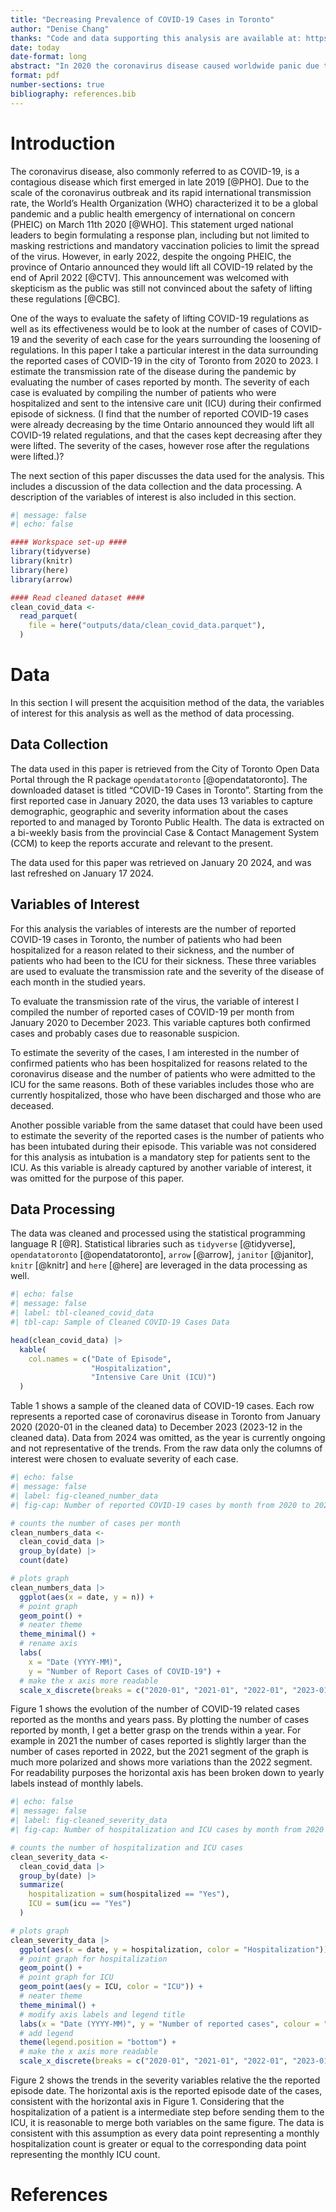 ```yaml
---
title: "Decreasing Prevalence of COVID-19 Cases in Toronto"
author: "Denise Chang"
thanks: "Code and data supporting this analysis are available at: https://github.com/DeniseChang9/Covid-19_Cases.git "
date: today
date-format: long
abstract: "In 2020 the coronavirus disease caused worldwide panic due to its fast transmission rate and the health complications for its affected host. This study aims to investigate the trends in COVID-19 cases in the City of Toronto from 2020 to 2023, as well as the severity of each of these cases. Based on the exploration of the data, there is strong evidence support the hypothesis that the coronavirus disease is as relevant today as it was during the peak of the pandemic. The results of this study is significant, as it impacts the future directions of COVID-19 regulations for businesses, schools and governmental institutions."
format: pdf
number-sections: true
bibliography: references.bib
---
```


# Introduction
The coronavirus disease, also commonly referred to as COVID-19, is a contagious disease which first emerged in late 2019 [@PHO]. Due to the scale of the coronavirus outbreak and its rapid international transmission rate, the World's Health Organization (WHO) characterized it to be a global pandemic and a public health emergency of international on concern (PHEIC) on March 11th 2020 [@WHO]. This statement urged national leaders to begin formulating a response plan, including but not limited to masking restrictions and mandatory vaccination policies to limit the spread of the virus. However, in early 2022, despite the ongoing PHEIC, the province of Ontario announced they would lift all COVID-19 related by the end of April 2022 [@CTV]. This announcement was welcomed with skepticism as the public was still not convinced about the safety of lifting these regulations [@CBC].

One of the ways to evaluate the safety of lifting COVID-19 regulations as well as its effectiveness would be to look at the number of cases of COVID-19 and the severity of each case for the years surrounding the loosening of regulations. In this paper I take a particular interest in the data surrounding the reported cases of COVID-19 in the city of Toronto from 2020 to 2023. I estimate the transmission rate of the disease during the pandemic by evaluating the number of cases reported by month. The severity of each case is evaluated by compiling the number of patients who were hospitalized and sent to the intensive care unit (ICU) during their confirmed episode of sickness. (I find that the number of reported COVID-19 cases were already decreasing by the time Ontario announced they would lift all COVID-19 related regulations, and that the cases kept decreasing after they were lifted. The severity of the cases, however rose after the regulations were lifted.)?

The next section of this paper discusses the data used for the analysis. This includes a discussion of the data collection and the data processing. A description of the variables of interest is also included in this section.

```r
#| message: false
#| echo: false

#### Workspace set-up ####
library(tidyverse)
library(knitr)
library(here)
library(arrow)

#### Read cleaned dataset ####
clean_covid_data <-
  read_parquet(
    file = here("outputs/data/clean_covid_data.parquet"),
  )
```


# Data
In this section I will present the acquisition method of the data, the variables of interest for this analysis as well as the method of data processing. 

## Data Collection
The data used in this paper is retrieved from the City of Toronto Open Data Portal through the R package `opendatatoronto` [@opendatatoronto]. The downloaded dataset is titled "COVID-19 Cases in Toronto". Starting from the first reported case in January 2020, the data uses 13 variables to capture demographic, geographic and severity information about the cases reported to and managed by Toronto Public Health. The data is extracted on a bi-weekly basis from the provincial Case & Contact Management System (CCM) to keep the reports accurate and relevant to the present.

The data used for this paper was retrieved on January 20 2024, and was last refreshed on January 17 2024. 

## Variables of Interest
For this analysis the variables of interests are the number of reported COVID-19 cases in Toronto, the number of patients who had been hospitalized for a reason related to their sickness, and the number of patients who had been to the ICU for their sickness. These three variables are used to evaluate the transmission rate and the severity of the disease of each month in the studied years. 

To evaluate the transmission rate of the virus, the variable of interest I compiled the number of reported cases of COVID-19 per month from January 2020 to December 2023. This variable captures both confirmed cases and probably cases due to reasonable suspicion. 

To estimate the severity of the cases, I am interested in the number of confirmed patients who has been hospitalized for reasons related to the coronavirus disease and the number of patients who were admitted to the ICU for the same reasons. Both of these variables includes those who are currently hospitalized, those who have been discharged and those who are deceased. 

Another possible variable from the same dataset that could have been used to estimate the severity of the reported cases is the number of patients who has been intubated during their episode. This variable was not considered for this analysis as intubation is a mandatory step for patients sent to the ICU. As this variable is already captured by another variable of interest, it was omitted for the purpose of this paper.  

## Data Processing
The data was cleaned and processed using the statistical programming language R [@R]. Statistical libraries such as `tidyverse` [@tidyverse], `opendatatoronto` [@opendatatoronto], `arrow` [@arrow], `janitor` [@janitor], `knitr` [@knitr] and `here` [@here] are leveraged in the data processing as well. 

```r
#| echo: false
#| message: false
#| label: tbl-cleaned_covid_data
#| tbl-cap: Sample of Cleaned COVID-19 Cases Data

head(clean_covid_data) |>
  kable(
    col.names = c("Date of Episode", 
                  "Hospitalization", 
                  "Intensive Care Unit (ICU)")
  )
```

Table 1 shows a sample of the cleaned data of COVID-19 cases. Each row represents a reported case of coronavirus disease in Toronto from January 2020 (2020-01 in the cleaned data) to December 2023 (2023-12 in the cleaned data). Data from 2024 was omitted, as the year is currently ongoing and not representative of the trends. From the raw data only the columns of interest were chosen to evaluate severity of each case. 

\newpage

```r
#| echo: false
#| message: false
#| label: fig-cleaned_number_data
#| fig-cap: Number of reported COVID-19 cases by month from 2020 to 2023 in Toronto

# counts the number of cases per month
clean_numbers_data <-
  clean_covid_data |>
  group_by(date) |>
  count(date)

# plots graph
clean_numbers_data |>
  ggplot(aes(x = date, y = n)) +
  # point graph
  geom_point() +
  # neater theme
  theme_minimal() +
  # rename axis
  labs(
    x = "Date (YYYY-MM)", 
    y = "Number of Report Cases of COVID-19") +
  # make the x axis more readable
  scale_x_discrete(breaks = c("2020-01", "2021-01", "2022-01", "2023-01"))

```
Figure 1 shows the evolution of the number of COVID-19 related cases reported as the months and years pass. By plotting the number of cases reported by month, I get a better grasp on the trends within a year. For example in 2021 the number of cases reported is slightly larger than the number of cases reported in 2022, but the 2021 segment of the graph is much more polarized and shows more variations than the 2022 segment. For readability purposes the horizontal axis has been broken down to yearly labels instead of monthly labels.

\newpage

```r
#| echo: false
#| message: false
#| label: fig-cleaned_severity_data
#| fig-cap: Number of hospitalization and ICU cases by month from 2020 to 2023 related to COVID-19 in Toronto

# counts the number of hospitalization and ICU cases
clean_severity_data <-
  clean_covid_data |>
  group_by(date) |>
  summarize(
    hospitalization = sum(hospitalized == "Yes"),
    ICU = sum(icu == "Yes")
  )

# plots graph
clean_severity_data |>
  ggplot(aes(x = date, y = hospitalization, color = "Hospitalization")) +
  # point graph for hospitalization
  geom_point() +
  # point graph for ICU
  geom_point(aes(y = ICU, color = "ICU")) +
  # neater theme
  theme_minimal() +
  # modify axis labels and legend title
  labs(x = "Date (YYYY-MM)", y = "Number of reported cases", colour = "Severity Variable") + 
  # add legend
  theme(legend.position = "bottom") +
  # make the x axis more readable
  scale_x_discrete(breaks = c("2020-01", "2021-01", "2022-01", "2023-01"))
```

Figure 2 shows the trends in the severity variables relative the the reported episode date. The horizontal axis is the reported episode date of the cases, consistent with the horizontal axis in Figure 1. Considering that the hospitalization of a patient is a intermediate step before sending them to the ICU, it is reasonable to merge both variables on the same figure. The data is consistent with this assumption as every data point representing a monthly hospitalization count is greater or equal to the corresponding data point representing the monthly ICU count. 

\newpage
# References
